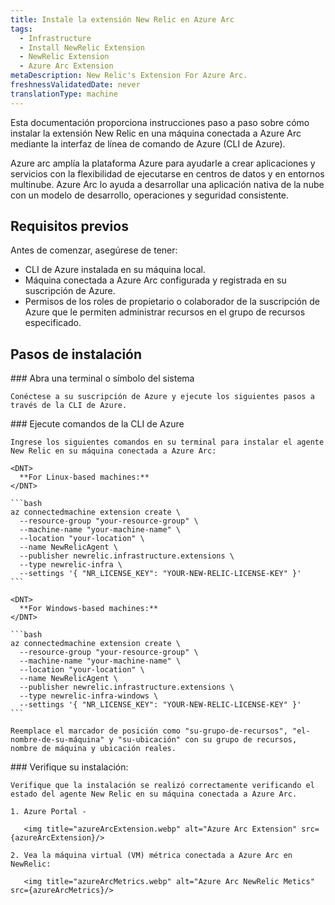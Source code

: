 ```yaml
---
title: Instale la extensión New Relic en Azure Arc
tags:
  - Infrastructure
  - Install NewRelic Extension
  - NewRelic Extension
  - Azure Arc Extension
metaDescription: New Relic's Extension For Azure Arc.
freshnessValidatedDate: never
translationType: machine
---
```




Esta documentación proporciona instrucciones paso a paso sobre cómo instalar la extensión New Relic en una máquina conectada a Azure Arc mediante la interfaz de línea de comando de Azure (CLI de Azure).

<CollapserGroup>
  <Collapser
    id="verbose-with-manifest"
    title="¿Qué es Azure Arc?"
  >
    Azure arc amplía la plataforma Azure para ayudarle a crear aplicaciones y servicios con la flexibilidad de ejecutarse en centros de datos y en entornos multinube. Azure Arc lo ayuda a desarrollar una aplicación nativa de la nube con un modelo de desarrollo, operaciones y seguridad consistente.
  </Collapser>
</CollapserGroup>

## Requisitos previos

Antes de comenzar, asegúrese de tener:

* CLI de Azure instalada en su máquina local.
* Máquina conectada a Azure Arc configurada y registrada en su suscripción de Azure.
* Permisos de los roles de propietario o colaborador de la suscripción de Azure que le permiten administrar recursos en el grupo de recursos especificado.

## Pasos de instalación

<Steps>
  <Step>
    ### Abra una terminal o símbolo del sistema

    Conéctese a su suscripción de Azure y ejecute los siguientes pasos a través de la CLI de Azure.  

  </Step>

  <Step>
    ### Ejecute comandos de la CLI de Azure

    Ingrese los siguientes comandos en su terminal para instalar el agente New Relic en su máquina conectada a Azure Arc:

    <DNT>
      **For Linux-based machines:**
    </DNT>

    ```bash
    az connectedmachine extension create \
      --resource-group "your-resource-group" \
      --machine-name "your-machine-name" \
      --location "your-location" \
      --name NewRelicAgent \
      --publisher newrelic.infrastructure.extensions \
      --type newrelic-infra \
      --settings '{ "NR_LICENSE_KEY": "YOUR-NEW-RELIC-LICENSE-KEY" }'
    ```

    <DNT>
      **For Windows-based machines:**
    </DNT>

    ```bash
    az connectedmachine extension create \
      --resource-group "your-resource-group" \
      --machine-name "your-machine-name" \
      --location "your-location" \
      --name NewRelicAgent \
      --publisher newrelic.infrastructure.extensions \
      --type newrelic-infra-windows \
      --settings '{ "NR_LICENSE_KEY": "YOUR-NEW-RELIC-LICENSE-KEY" }'
    ```

    Reemplace el marcador de posición como "su-grupo-de-recursos", "el-nombre-de-su-máquina" y "su-ubicación" con su grupo de recursos, nombre de máquina y ubicación reales.  

  </Step>

  <Step>
    ### Verifique su instalación:

    Verifique que la instalación se realizó correctamente verificando el estado del agente New Relic en su máquina conectada a Azure Arc.

    1. Azure Portal -

       <img title="azureArcExtension.webp" alt="Azure Arc Extension" src={azureArcExtension}/>

    2. Vea la máquina virtual (VM) métrica conectada a Azure Arc en NewRelic:

       <img title="azureArcMetrics.webp" alt="Azure Arc NewRelic Metics" src={azureArcMetrics}/>
  </Step>
</Steps>